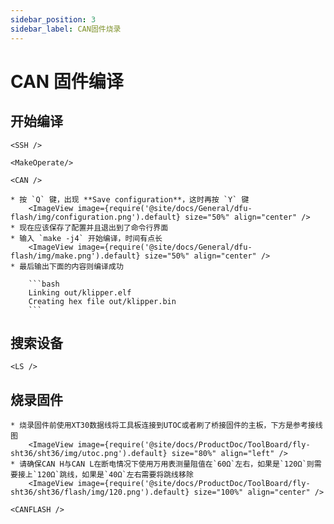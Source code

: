 ```yaml
---
sidebar_position: 3
sidebar_label: CAN固件烧录
---
```



# CAN 固件编译

## 开始编译

    <SSH />

    <MakeOperate/>

    <CAN />

    * 按 `Q` 键，出现 **Save configuration**，这时再按 `Y` 键
        <ImageView image={require('@site/docs/General/dfu-flash/img/configuration.png').default} size="50%" align="center" />
    * 现在应该保存了配置并且退出到了命令行界面
    * 输入 `make -j4` 开始编译，时间有点长
        <ImageView image={require('@site/docs/General/dfu-flash/img/make.png').default} size="50%" align="center" />
    * 最后输出下面的内容则编译成功

        ```bash
        Linking out/klipper.elf
        Creating hex file out/klipper.bin
        ```

## 搜索设备

    <LS />


## 烧录固件

    * 烧录固件前使用XT30数据线将工具板连接到UTOC或者刷了桥接固件的主板，下方是参考接线图
        <ImageView image={require('@site/docs/ProductDoc/ToolBoard/fly-sht36/sht36/img/utoc.png').default} size="80%" align="left" />
    * 请确保CAN H与CAN L在断电情况下使用万用表测量阻值在`60Ω`左右，如果是`120Ω`则需要接上`120Ω`跳线，如果是`40Ω`左右需要将跳线移除
        <ImageView image={require('@site/docs/ProductDoc/ToolBoard/fly-sht36/sht36/flash/img/120.png').default} size="100%" align="center" />

    <CANFLASH />



